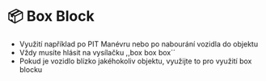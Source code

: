 # 📦 Box Block

- Využití například po PIT Manévru nebo po nabourání vozidla do objektu
- Vždy musíte hlásit na vysílačku ,,box box box´´
- Pokud je vozidlo blízko jakéhokoliv objektu, využijte to pro využití box blocku